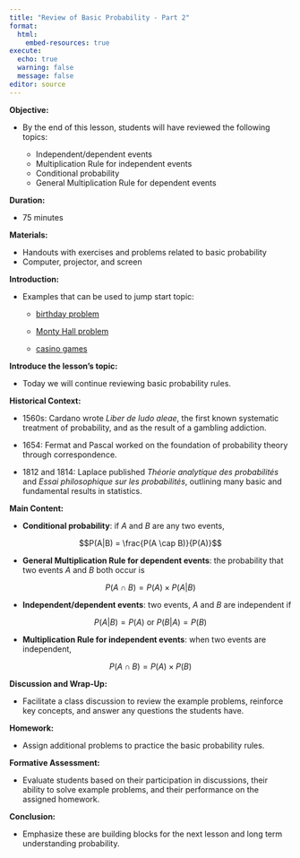 ```yaml
---
title: "Review of Basic Probability - Part 2"
format: 
  html:
    embed-resources: true
execute:
  echo: true
  warning: false
  message: false
editor: source  
---
```


**Objective:** 

- By the end of this lesson, students will have reviewed the following topics:

    - Independent/dependent events
    - Multiplication Rule for independent events
    - Conditional probability
    - General Multiplication Rule for dependent events

**Duration:** 

- 75 minutes

**Materials:**

- Handouts with exercises and problems related to basic probability
- Computer, projector, and screen

**Introduction:**

- Examples that can be used to jump start topic:

    - [birthday problem](https://en.wikipedia.org/wiki/Birthday_problem)
    
    - [Monty Hall problem](https://en.wikipedia.org/wiki/Monty_Hall_problem)
    
    - [casino games](https://www.liveabout.com/get-an-edge-at-the-casino-by-knowing-which-games-have-the-best-odds-4582276)

**Introduce the lesson's topic:** 

- Today we will continue reviewing basic probability rules.

**Historical Context:**

- 1560s: Cardano wrote *Liber de ludo aleae*, the first known systematic treatment of probability, and as the result of a gambling addiction.

- 1654: Fermat and Pascal worked on the foundation of probability theory through correspondence.

- 1812 and 1814: Laplace published *Théorie analytique des probabilités* and *Essai philosophique sur les probabilités*, outlining many basic and fundamental results in statistics.

**Main Content:** 

- **Conditional probability**: if $A$ and $B$ are any two events,

$$P(A|B) = \frac{P(A \cap B)}{P(A)}$$

- **General Multiplication Rule for dependent events**: the probability that two events $A$ and $B$ both occur is

$$P(A \cap B) = P(A) \times P(A|B)$$

- **Independent/dependent events**: two events, $A$ and $B$ are independent if 

$$P(A|B) = P(A) \text{ or } P(B|A) = P(B)$$

- **Multiplication Rule for independent events**: when two events are independent,

$$P(A \cap B) = P(A) \times P(B)$$

**Discussion and Wrap-Up:**

- Facilitate a class discussion to review the example problems, reinforce key concepts, and answer any questions the students have.

**Homework:**

- Assign additional problems to practice the basic probability rules.

**Formative Assessment:**

- Evaluate students based on their participation in discussions, their ability to solve example problems, and their performance on the assigned homework.

**Conclusion:**

- Emphasize these are building blocks for the next lesson and long term understanding probability.